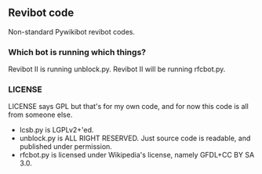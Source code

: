 == Revibot code ==

Non-standard Pywikibot revibot codes.

=== Which bot is running which things? ===

Revibot II is running unblock.py.
Revibot II will be running rfcbot.py.

=== LICENSE ===

LICENSE says GPL but that's for my own code, and for now this code is all from someone else.

* lcsb.py is LGPLv2+'ed.
* unblock.py is ALL RIGHT RESERVED. Just source code is readable, and published under permission.
* rfcbot.py is licensed under Wikipedia's license, namely GFDL+CC BY SA 3.0.
